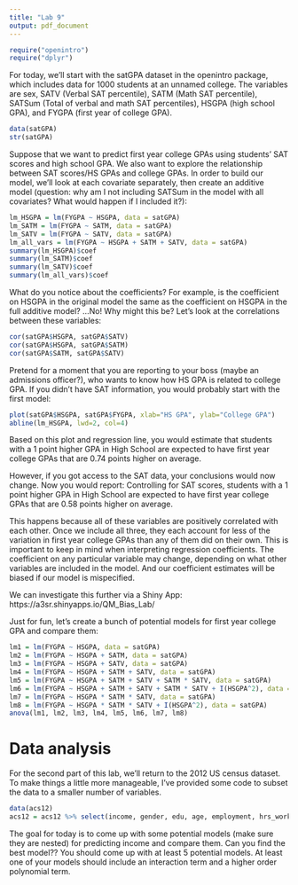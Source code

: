 ```yaml
---
title: "Lab 9"
output: pdf_document
---
```

```r
require("openintro")
require("dplyr")
```
    
For today, we'll start with the satGPA dataset in the openintro package, which includes data for 1000 students at an unnamed college. The variables are sex, SATV (Verbal SAT percentile), SATM (Math SAT percentile), SATSum (Total of verbal and math SAT percentiles), HSGPA (high school GPA), and FYGPA (first year of college GPA).  
```r
data(satGPA)
str(satGPA)
```
   
Suppose that we want to predict first year college GPAs using students' SAT scores and high school GPA. We also want to explore the relationship between SAT scores/HS GPAs and college GPAs. In order to build our model, we'll look at each covariate separately, then create an additive model (question: why am I not including SATSum in the model with all covariates? What would happen if I included it?):   
```r
lm_HSGPA = lm(FYGPA ~ HSGPA, data = satGPA)
lm_SATM = lm(FYGPA ~ SATM, data = satGPA)
lm_SATV = lm(FYGPA ~ SATV, data = satGPA)
lm_all_vars = lm(FYGPA ~ HSGPA + SATM + SATV, data = satGPA)
summary(lm_HSGPA)$coef
summary(lm_SATM)$coef
summary(lm_SATV)$coef
summary(lm_all_vars)$coef
```
  
What do you notice about the coefficients? For example, is the coefficient on HSGPA in the original model the same as the coefficient on HSGPA in the full additive model? ...No! Why might this be? Let's look at the correlations between these variables:  
```r
cor(satGPA$HSGPA, satGPA$SATV)
cor(satGPA$HSGPA, satGPA$SATM)
cor(satGPA$SATM, satGPA$SATV)
```

Pretend for a moment that you are reporting to your boss (maybe an admissions officer?), who wants to know how HS GPA is related to college GPA. If you didn't have SAT information, you would probably start with the first model:  
```r
plot(satGPA$HSGPA, satGPA$FYGPA, xlab="HS GPA", ylab="College GPA")
abline(lm_HSGPA, lwd=2, col=4)
```
  
Based on this plot and regression line, you would estimate that students with a 1 point higher GPA in High School are expected to have first year college GPAs that are 0.74 points higher on average.  

However, if you got access to the SAT data, your conclusions would now change. Now you would report: Controlling for SAT scores, students with a 1 point higher GPA in High School are expected to have first year college GPAs that are 0.58 points higher on average.  

This happens because all of these variables are positively correlated with each other. Once we include all three, they each account for less of the variation in first year college GPAs than any of them did on their own. This is important to keep in mind when interpreting regression coefficients. The coefficient on any particular variable may change, depending on what other variables are included in the model. And our coefficient estimates will be biased if our model is mispecified.  

We can investigate this further via a Shiny App: https://a3sr.shinyapps.io/QM_Bias_Lab/   

Just for fun, let's create a bunch of potential models for first year college GPA and compare them:  
```r
lm1 = lm(FYGPA ~ HSGPA, data = satGPA)
lm2 = lm(FYGPA ~ HSGPA + SATM, data = satGPA)
lm3 = lm(FYGPA ~ HSGPA + SATV, data = satGPA)
lm4 = lm(FYGPA ~ HSGPA + SATM + SATV, data = satGPA)
lm5 = lm(FYGPA ~ HSGPA + SATM + SATV + SATM * SATV, data = satGPA)
lm6 = lm(FYGPA ~ HSGPA + SATM + SATV + SATM * SATV + I(HSGPA^2), data = satGPA)
lm7 = lm(FYGPA ~ HSGPA * SATM * SATV, data = satGPA)
lm8 = lm(FYGPA ~ HSGPA * SATM * SATV + I(HSGPA^2), data = satGPA)
anova(lm1, lm2, lm3, lm4, lm5, lm6, lm7, lm8)
```
  

# Data analysis  

For the second part of this lab, we'll return to the 2012 US census dataset. To make things a little more manageable, I've provided some code to subset the data to a smaller number of variables.  
```r
data(acs12)
acs12 = acs12 %>% select(income, gender, edu, age, employment, hrs_work, race) %>% na.omit()
```
   
The goal for today is to come up with some potential models (make sure they are nested) for predicting income and compare them. Can you find the best model?? You should come up with at least 5 potential models. At least one of your models should include an interaction term and a higher order polynomial term.  
